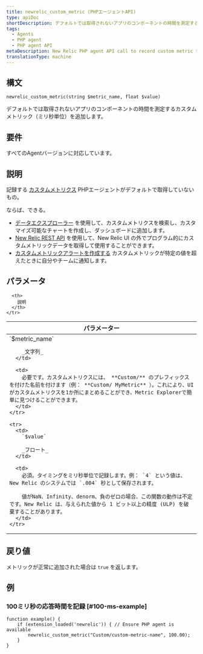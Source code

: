 ```yaml
---
title: newrelic_custom_metric (PHPエージェントAPI)
type: apiDoc
shortDescription: デフォルトでは取得されないアプリのコンポーネントの時間を測定するカスタムメトリック（ミリ秒単位）を追加します。
tags:
  - Agents
  - PHP agent
  - PHP agent API
metaDescription: New Relic PHP agent API call to record custom metric timeslice data.
translationType: machine
---
```


## 構文

```
newrelic_custom_metric(string $metric_name, float $value)
```

デフォルトでは取得されないアプリのコンポーネントの時間を測定するカスタムメトリック（ミリ秒単位）を追加します。

## 要件

すべてのAgentバージョンに対応しています。

## 説明

記録する [カスタムメトリクス](/docs/agents/manage-apm-agents/agent-data/custom-metrics) PHPエージェントがデフォルトで取得していないもの。

ならば、できる。

* [データエクスプローラー](/docs/query-your-data/explore-query-data/data-explorer/introduction-data-explorer) を使用して、カスタムメトリクスを検索し、カスタマイズ可能なチャートを作成し、ダッシュボードに追加します。
* [New Relic REST API](/docs/apis/rest-api-v2/requirements/new-relic-rest-api-v2-getting-started) を使用して、New Relic UI の外でプログラム的にカスタムメトリックデータを取得して使用することができます。
* [カスタムメトリックアラートを作成する](/docs/alerts/new-relic-alerts/configuring-alert-policies/define-custom-metrics-alert-condition) カスタムメトリックが特定の値を超えたときに自分やチームに通知します。

## パラメータ

<table>
  <thead>
    <tr>
      <th width="25%">
        パラメーター
      </th>

      <th>
        説明
      </th>
    </tr>
  </thead>

  <tbody>
    <tr>
      <td>
        `$metric_name`

        _文字列_
      </td>

      <td>
        必要です。カスタムメトリクスには、 **Custom/** のプレフィックスを付けた名前を付けます（例： **Custom/ MyMetric** ）。これにより、UIがカスタムメトリクスを1か所にまとめることができ、Metric Explorerで簡単に見つけることができます。
      </td>
    </tr>

    <tr>
      <td>
        `$value`

        _フロート_
      </td>

      <td>
        必須。タイミングをミリ秒単位で記録します。例： `4` という値は、New Relic のシステムでは `.004` 秒として保存されます。

        値がNaN、Infinity、denorm、負のゼロの場合、この関数の動作は不定です。New Relic は、与えられた値から 1 ビット以上の精度 (ULP) を破棄することがあります。
      </td>
    </tr>
  </tbody>
</table>

## 戻り値

メトリックが正常に追加された場合は `true` を返します。

## 例

### 100ミリ秒の応答時間を記録 [#100-ms-example]

```
function example() {
    if (extension_loaded('newrelic')) { // Ensure PHP agent is available
	    newrelic_custom_metric("Custom/custom-metric-name", 100.00);
    }
}
```
